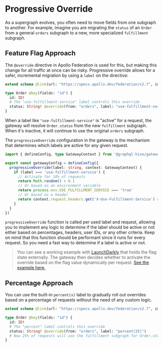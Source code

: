 # Progressive Override

As a supergraph evolves, you often need to move fields from one subgraph to another. For example,
imagine you are migrating the `status` of an `Order` from a general `orders` subgraph to a new, more
specialized `fulfillment` subgraph.

## Feature Flag Approach

The `@override` directive in Apollo Federation is used for this, but making this change for all
traffic at once can be risky. Progressive override allows for a safer, incremental migration by
using a `label` on the directive:

```graphql filename="fulfillment-subgraph.graphql"
extend schema @link(url: "https://specs.apollo.dev/federation/v2.7", import: ["@key", "@override"])

type Order @key(fields: "id") {
  id: ID!
  # The "use-fulfillment-service" label controls this override
  status: String! @override(from: "orders", label: "use-fulfillment-service")
}
```

When a label like `"use-fulfillment-service"` is "active" for a request, the gateway will resolve
`Order.status` from the new `fulfillment` subgraph. When it's inactive, it will continue to use the
original `orders` subgraph.

The `progressiveOverride` configuration in the gateway is the mechanism that determines which labels
are active for any given request.

```ts filename="gateway-config.ts"
import { defineConfig, type GatewayContext } from '@graphql-hive/gateway'

export const gatewayConfig = defineConfig({
  progressiveOverride(label: string, context: GatewayContext) {
    if (label === 'use-fulfillment-service') {
      // Activate for 10% of requests
      return Math.random() < 0.1
      // Or based on an environment variable
      return process.env.USE_FULFILLMENT_SERVICE === 'true'
      // Or based on a header
      return context.request.headers.get('X-Use-Fulfillment-Service') === 'true'
    }
  }
})
```

`progressiveOverride` function is called per used label and request, allowing you to implement any
logic to determine if the label should be active or not either based on percentages, headers, user
IDs, or any other criteria. Keep on mind that this function should be performant since it runs for
every request. So you need a fast way to determine if a label is active or not.

> You can see a working example with [LaunchDarkly](https://launchdarkly.com/) that holds the flag
> state externally. The gateway then decides whether to activate the override based on the flag
> value dynamically per request.
> [See the example here.](https://github.com/graphql-hive/gateway/tree/main/examples/launchdarkly-override)

## Percentage Approach

You can use the built-in `percent(x)` label to gradually roll out overrides based on a percentage of
requests without the need of any custom logic.

```graphql filename="fulfillment-subgraph.graphql"
extend schema @link(url: "https://specs.apollo.dev/federation/v2.7", import: ["@key", "@override"])

type Order @key(fields: "id") {
  id: ID!
  # The "percent" label controls this override
  status: String! @override(from: "orders", label: "percent(25)")
  # Now 25% of requests will use the fulfillment subgraph for Order.status
}
```
